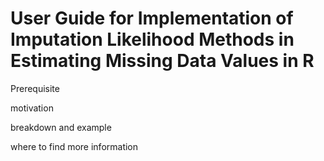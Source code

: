 # User Guide for Implementation of Imputation Likelihood Methods in Estimating Missing Data Values in R

Prerequisite

motivation

breakdown and example

where to find more information
